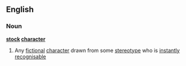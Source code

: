 ==English==
===Noun===
{{wikipedia}}
'''[[stock]] [[character]]'''
#Any [[fictional]] [[character]] drawn from some [[stereotype]] who is [[instantly]] [[recognisable]]